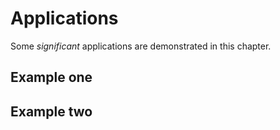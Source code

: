 # Applications {#applications}

Some _significant_ applications are demonstrated in this chapter.

## Example one

## Example two
